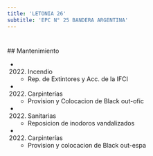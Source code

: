 ```yaml
---
title: 'LETONIA 26'
subtitle: 'EPC N° 25 BANDERA ARGENTINA'
---
```


#


 ## Mantenimiento

*  (2022) Incendio 
    + Rep. de Extintores y Acc. de la IFCI

*  (2022) Carpinterías 
    + Provision y Colocacion de Black out-ofic

*  (2022) Sanitarias 
    + Reposicion de inodoros vandalizados

*  (2022) Carpinterías 
    + Provision y colocacion de Black out-espa



